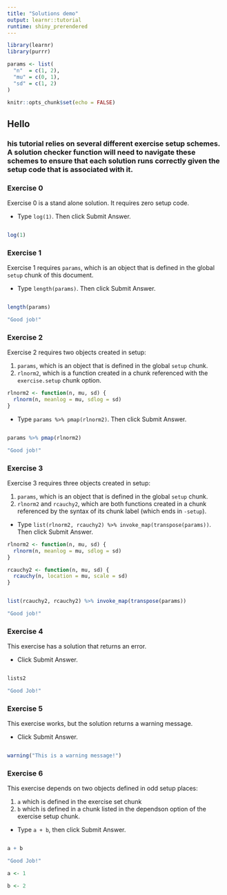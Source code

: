 ```yaml
---
title: "Solutions demo"
output: learnr::tutorial
runtime: shiny_prerendered
---
```


```r
library(learnr)
library(purrr)

params <- list(
  "n"  = c(1, 2),
  "mu" = c(0, 1),
  "sd" = c(1, 2)
)

knitr::opts_chunk$set(echo = FALSE)
```


## Hello

### \t 

This tutorial relies on several different exercise setup schemes. A solution checker function will need to navigate these schemes to ensure that each solution runs correctly given the setup code that is associated with it.

### Exercise 0

Exercise 0 is a stand alone solution. It requires zero setup code.

* Type `log(1)`. Then click Submit Answer.

```r

```

```r
log(1)
```

### Exercise 1

Exercise 1 requires `params`, which is an object that is defined in the global `setup` chunk of this document.

* Type `length(params)`. Then click Submit Answer.


```r

```

```r
length(params)
```

```r
"Good job!"
```

### Exercise 2

Exercise 2 requires two objects created in setup:

1. `params`, which is an object that is defined in the global `setup` chunk.
1. `rlnorm2`, which is a function created in a chunk referenced with the `exercise.setup` chunk option.

```r
rlnorm2 <- function(n, mu, sd) {
  rlnorm(n, meanlog = mu, sdlog = sd)
}
```

* Type `params %>% pmap(rlnorm2)`. Then click Submit Answer.

```r

```

```r
params %>% pmap(rlnorm2)
```

```r
"Good job!"
```

### Exercise 3

Exercise 3 requires three objects created in setup:

1. `params`, which is an object that is defined in the global `setup` chunk.
1. `rlnorm2` and `rcauchy2`, which are both functions created in a chunk referenced by the syntax of its chunk label (which ends in `-setup`).

* Type `list(rlnorm2, rcauchy2) %>% invoke_map(transpose(params))`. Then click Submit Answer.

```r
rlnorm2 <- function(n, mu, sd) {
  rlnorm(n, meanlog = mu, sdlog = sd)
}

rcauchy2 <- function(n, mu, sd) {
  rcauchy(n, location = mu, scale = sd)
}
```

```r

```

```r
list(rcauchy2, rcauchy2) %>% invoke_map(transpose(params))
```

```r
"Good job!"
```

### Exercise 4

This exercise has a solution that returns an error.

* Click Submit Answer.

```r

```

```r
lists2
```

```r
"Good Job!"
```

### Exercise 5

This exercise works, but the solution returns a warning message.

* Click Submit Answer.

```r

```

```r
warning("This is a warning message!")
```

### Exercise 6

This exercise depends on two objects defined in odd setup places:

1. `a` which is defined in the exercise set chunk
1. `b` which is defined in a chunk listed in the dependson option of the exercise setup chunk.

* Type `a + b`, then click Submit Answer.

```r

```

```r
a + b
```

```r
"Good Job!"
```


```r
a <- 1
```

```r
b <- 2
```

